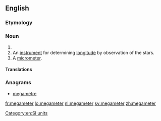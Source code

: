 ==English==

===Etymology===
{{confix|mega|meter}}

===Noun===
{{en-noun}}

# {{alternative spelling of|megametre|from=US}}
# An [[instrument]] for determining [[longitude]] by observation of the stars.
# A [[micrometer]].
#: {{rfquotek|Knight}}

{{Webster 1913}}

====Translations====
{{trans-see|megametre}}

===Anagrams===
* [[megametre#English|megametre]]

[[Category:en:SI units]]

[[fr:megameter]]
[[lo:megameter]]
[[nl:megameter]]
[[sv:megameter]]
[[zh:megameter]]